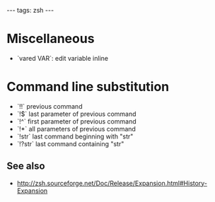 ---
tags: zsh
---
= Miscellaneous =

* `vared VAR`: edit variable inline

= Command line substitution =

* `!!` previous command
* `!$` last parameter of previous command
* `!^` first parameter of previous command
* `!*` all parameters of previous command
* `!str` last command beginning with "str"
* `!?str` last command containing "str"

== See also ==

* http://zsh.sourceforge.net/Doc/Release/Expansion.html#History-Expansion
